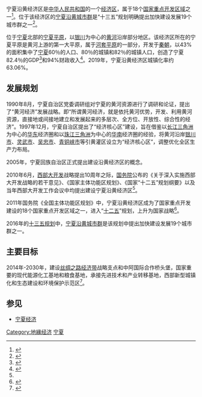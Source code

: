 宁夏沿黄经济区是[[中华人民共和国|中华人民共和国]]的一个[[经济区|经济区]]，属于18个[[国家重点开发区域|国家重点开发区域]]之一<ref name="#1">{{cite web |author1=田俊秀 |title=从发展“黄河经济”到打造“沿黄生态经济带” |url=http://www.qstheory.cn/llwx/2019-10/17/c_1125115818.htm |website=求是}}</ref>。位于该经济区的[[宁夏沿黄城市群|宁夏沿黄城市群]]是“十三五”规划明确提出加快建设发展19个城市群之一<ref>{{cite web |author1=吴晓迪 |title=厉害了！总书记在这篇重要文章中表扬了10个城市 |url=http://www.qstheory.cn/zhuanqu/2019-12/18/c_1125360651.htm |website=求是网 |access-date=2020-11-01 |archive-date=2020-09-09 |archive-url=https://web.archive.org/web/20200909102255/http://www.qstheory.cn/zhuanqu/2019-12/18/c_1125360651.htm |dead-url=no }}</ref>。

位于[[宁夏|宁夏]]北部的[[宁夏平原|宁夏平原]]，以[[银川|银川]]为中心的[[黄河|黄河]]沿岸部分地区。该经济区所在的宁夏平原是黄河上游的第一大平原，属于[[河套平原|河套平原]]的一部分，开发于[[秦朝|秦朝]]，以43%的面积集中了[[宁夏|宁夏]]60％的人口、80％的城镇和82％的城镇人口，创造了宁夏82.4％的GDP<ref>{{cite web |author1=宁夏日报 |title=2019年末宁夏常住人口达694.66万人 |url=http://www.nx.xinhuanet.com/newscenter/2020-04/30/c_1125926308.htm |website=新华网}}</ref>和94%财政收入<ref>{{cite web |title=宁夏概况 |url=http://www.nx.gov.cn/ssjn/nxgk/201707/t20170720_280065.html#t2 |website=宁夏回族自治区人民政府 |accessdate=2019-01-02 |archive-date=2020-05-18 |archive-url=https://web.archive.org/web/20200518091540/http://www.nx.gov.cn/ssjn/nxgk/201707/t20170720_280065.html#t2 |dead-url=no }}</ref>。2019年，宁夏沿黄经济区城镇化率约63.06%。

== 发展规划 ==
1990年8月，宁夏自治区党委调研组对宁夏的黄河资源进行了调研和论证，提出了“黄河经济”发展战略。即“所谓黄河经济，就是依托黄河优势，开发、利用黄河资源，直接地或间接地建立和发展起来的多层次、全方位、开放性、综合性的经济”。1997年12月，宁夏自治区提出了“经济核心区”建设，旨在借鉴以[[长江三角洲|长江三角洲]]为中心的[[华东|华东]]经济圈和以[[珠江三角洲|珠江三角洲]]为中心的[[华南|华南]]经济圈的经验，将黄河沿岸[[银川市|银川市]]、[[灵武市|灵武市]]、[[吴忠市|吴忠市]]、[[青铜峡市|青铜峡市]]等引黄灌区设立为“经济核心区”，调整优化全区生产力布局。

2005年，宁夏回族自治区正式提出建设沿黄经济区的概念。

2010年6月，[[西部大开发|西部大开发]]战略提出10周年之际，[[中华人民共和国国务院|国务院]]公布的《关于深入实施西部大开发战略的若干意见》、《国家主体功能区规划》、《国家“十二五”规划纲要》以及当年西部大开发工作会议中均提出建设宁夏沿黄经济区<ref name="#1"/>。

2011年国务院《全国主体功能区规划》中，宁夏沿黄经济区成为了国家重点开发建设的18个国家重点开发区域之一，进入“[[十二五|十二五]]”规划，上升为国家战略<ref>{{cite web |title=自治区人民政府关于印发 宁夏空间发展战略规划的通知 |url=http://www.gov.cn/zhengce/2016-03/23/content_5056786.htm |website=中国政府网}}</ref>。

2016年的[[十三五规划|十三五规划]]中，[[宁夏沿黄城市群|宁夏沿黄城市群]]是该规划中提出加快建设发展19个城市群之一。

== 主要目标 ==
2014年-2030年，建设[[丝绸之路经济带|丝绸之路经济带]]战略支点和中阿国际合作桥头堡，国家重要的现代能源化工基地和粮食基地，承接先进技术和产业转移基地，西部新型城镇化和生态建设和环境保护示范区<ref>{{cite web |title=自治区人民政府关于印发宁夏空间发展战略规划的通知 |url=http://www.gov.cn/zhengce/2016-03/23/content_5056786.htm |website=中国政府网}}</ref>。

== 参见 ==
* [[宁夏经济|宁夏经济]]
{{Ningxia topics}}
{{中国经济区}}
{{Portal box|中华人民共和国|宁夏}}

[[Category:地緣经济|Category:地緣经济]]
[[Category:宁夏|]]